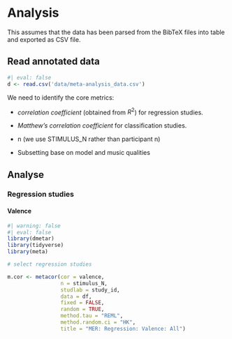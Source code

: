 # Analysis

This assumes that the data has been parsed from the BibTeX files into table and exported as CSV file.

## Read annotated data

```r
#| eval: false
d <- read.csv('data/meta-analysis_data.csv')
```

We need to identify the core metrics:

- _correlation coefficient_ (obtained from $R^2$) for regression studies.

- _Matthew's correlation coefficient_ for classification studies.

- n (we use STIMULUS_N rather than participant n)

- Subsetting base on model and music qualities

## Analyse

### Regression studies

#### Valence

```r
#| warning: false
#| eval: false
library(dmetar)
library(tidyverse)
library(meta)

# select regression studies

m.cor <- metacor(cor = valence, 
                 n = stimulus_N,
                 studlab = study_id,
                 data = df,
                 fixed = FALSE,
                 random = TRUE,
                 method.tau = "REML",
                 method.random.ci = "HK",
                 title = "MER: Regression: Valence: All")

```

